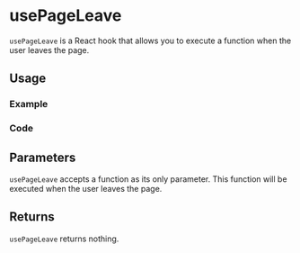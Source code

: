 

<Meta of={allStories} />

# usePageLeave

`usePageLeave` is a React hook that allows you to execute a function when the user leaves the page.

## Usage

### Example

<Canvas of={allStories.Usage} />

### Code

<Source of={allStories.Usage} />

## Parameters

`usePageLeave` accepts a function as its only parameter. This function will be executed when the user leaves the page.

## Returns

`usePageLeave` returns nothing.
